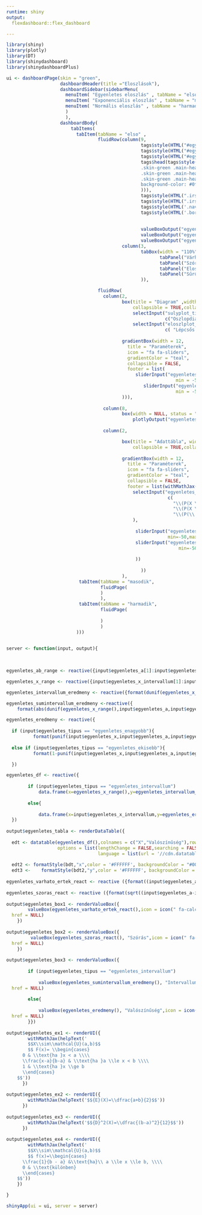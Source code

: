 ---
runtime: shiny
output:
  flexdashboard::flex_dashboard

---



```{r setup2, include=FALSE}

library(shiny)
library(plotly)
library(DT)
library(shinydashboard)
library(shinydashboardPlus)

```




```{r folytonos}


ui <- dashboardPage(skin = "green",
                    dashboardHeader(title ="Eloszlások"),
                    dashboardSidebar(sidebarMenu(
                      menuItem( "Egyenletes eloszlás" , tabName = "elso", icon = icon("chart-line")),
                      menuItem( "Exponenciális eloszlás" , tabName = "masodik", icon = icon("chart-line")),
                      menuItem( "Normális eloszlás" , tabName = "harmadik", icon = icon("chart-line"))
                      )
                      ),
                    dashboardBody(
                        tabItems(
                          tabItem(tabName = "elso" ,
                                  fluidRow(column(9,
                                                  tags$style(HTML("#egyenletes_box1 .inner {background:   	#006666}")),
                                                  tags$style(HTML("#egyenletes_box2 .inner {background:   	#009999}")),
                                                  tags$style(HTML("#egyenletes_box3 .inner {background:   	#00CCCC}")),
                                                  tags$head(tags$style(HTML('.skin-green .main-header .logo {background-color: #0f7864}
                                                  .skin-green .main-header .logo:hover {background-color: #0f7864}
                                                  .skin-green .main-header .navbar {background-color: #18bc9c}
                                                  .skin-green .main-header .navbar .sidebar-toggle:hover{
                                                  background-color: #0f7864}'
                                                  ))),
                                                  tags$style(HTML(".irs-bar, .irs-bar-edge {background:   	#18bc9c}")),
                                                  tags$style(HTML(".irs-single,.irs-from,.irs-to {background:   	 	#008080}")),
                                                  tags$style(HTML('.nav-tabs-custom .nav-tabs li.active {border-top-color: #00CCCC;}"')),
                                                  tags$style(HTML('.border-radius-none , .bg-teal-gradient .box-header {background: #0f7864}')),
        
                                                  
                                                  valueBoxOutput("egyenletes_box1"),
                                                  valueBoxOutput("egyenletes_box2"),
                                                  valueBoxOutput("egyenletes_box3")),
                                           column(3,
                                                  tabBox(width = "110%",side="right",
                                                         tabPanel("Várható érték",uiOutput('egyenletes_ex2')),
                                                         tabPanel("Szórás",uiOutput('egyenletes_ex3')),
                                                         tabPanel("Eloszlásfüggvény", uiOutput('egyenletes_ex1')),
                                                         tabPanel("Sűrűségfüggvény",uiOutput('egyenletes_ex4')))
                                                  )),

                                  fluidRow(
                                    column(2,
                                           box(title = "Diagram" ,width = NULL,solidHeader = TRUE,
                                               collapsible = TRUE,collapsed=TRUE, status = "success",
                                               selectInput("sulyplot_tipus","Súlyfüggvény ábra típusának megváltoztatása:",
                                                           c("Oszlopdiagram"="egyenletes_plot_1", "Pontdiagram"="egyenletes_plot_2" )),
                                               selectInput("eloszlplot_tipus","Eloszlásfüggvény ábra típusának megváltoztatása:",
                                                           c( "Lépcsős diagram"="egyenletes_eloszlplot_2", "Vonaldiagram"="egyenletes_eloszlplot_1" ))),
                                          
                                           gradientBox(width = 12,
                                             title = "Paraméterek",
                                             icon = "fa fa-sliders",
                                             gradientColor = "teal", 
                                             collapsible = FALSE,
                                             footer = list(
                                                sliderInput("egyenletes_a","(\\(a\\)) Adja meg a minimumot:",	
	                                                           min = -50, max = 50, value = c(-10), step = 0.5),	
	                                               sliderInput("egyenletes_b","(\\(b\\)) Adja meg a maximumot:",	
	                                                           min = -50, max = 50, value = c(15), step = 0.5)
                                           ))),
                                    
                                    column(8,
                                           box(width = NULL, status = "success",
                                               plotlyOutput("egyenletes_plot"))),
                                    
                                    column(2,

                                           box(title = "Adattábla", width = NULL, solidHeader = TRUE, status = "success",
                                               collapsible = TRUE,collapsed=TRUE, DT::dataTableOutput("egyenletes_tabla")),
                                           
                                           gradientBox(width = 12,
                                             title = "Paraméterek",
                                             icon = "fa fa-sliders",
                                             gradientColor = "teal", 
                                             collapsible = FALSE,
                                             footer = list(withMathJax(
                                               selectInput("egyenletes_tipus","Adja meg a valószínűségi típust:",
                                                            c(
                                                              "\\(P(X \\leq x)\\)"="egyenletes_ekisebb",
                                                              "\\(P(X \\geq x)\\)" = "egyenletes_enagyobb",
                                                              "\\(P(\\ a\\leq x  \\leq\\ b)\\)"="egyenletes_intervallum" ))
                                               ),
                     
                                                sliderInput("egyenletes_x","Adja meg az \\(x\\) értékét:",
                                                            min=-50,max=50, value = 0, step = 0.5),
                                           	    sliderInput("egyenletes_x_intervallum", "(Intervallum esetén):", 	
	                                                            min=-50, max=50, value = c(-5,10), step = 0.5)
                                               
                                                ))
	                                               	
	                                              ))
                                           ),
                           tabItem(tabName = "masodik",
                                   fluidPage(
                                   )
                                   ),
                           tabItem(tabName = "harmadik",
                                   fluidPage(
                                     
                                   )
                                   )
                          )))


server <- function(input, output){
  
  
  
egyenletes_ab_range <- reactive({input$egyenletes_a[1]:input$egyenletes_b[1]})

egyenletes_x_range <- reactive({input$egyenletes_x_intervallum[1]:input$egyenletes_x_intervallum[2]})

egyenletes_intervallum_eredmeny <- reactive({format(dunif(egyenletes_x_range(),input$egyenletes_a,input$egyenletes_b),digits = 5)})

egyenletes_sumintervallum_eredmeny <-reactive({
    format(abs(dunif(egyenletes_x_range(),input$egyenletes_a,input$egyenletes_b)[1]-sum(dunif(egyenletes_x_range(),input$egyenletes_a,input$egyenletes_b))),digits = 5)})

egyenletes_eredmeny <- reactive({
  
  if (input$egyenletes_tipus == "egyenletes_enagyobb"){
          format(punif(input$egyenletes_x,input$egyenletes_a,input$egyenletes_b,lower.tail = F), digits = 5)}
  
  else if (input$egyenletes_tipus == "egyenletes_ekisebb"){
          format(1-punif(input$egyenletes_x,input$egyenletes_a,input$egyenletes_b,lower.tail = F), digits = 5)}

  })

egyenletes_df <- reactive({ 
        
        if (input$egyenletes_tipus == "egyenletes_intervallum")
            data.frame(x=egyenletes_x_range(),y=egyenletes_intervallum_eredmeny())
        
        else{
            
            data.frame(x=input$egyenletes_x_intervallum,y=egyenletes_eredmeny())}
  })  
    
output$egyenletes_tabla <- renderDataTable({
  
  edt <- datatable(egyenletes_df(),colnames = c("X","Valószínűség"),rownames = FALSE,
                   options = list(lengthChange = FALSE,searching = FALSE,info = FALSE,
                                  language = list(url = '//cdn.datatables.net/plug-ins/1.10.11/i18n/Hungarian.json'), pageLength = 2))
  
  edt2 <- formatStyle(bdt,"x",color = '#FFFFFF', backgroundColor = "#006666", fontWeight = 'bold')
  edt3 <-    formatStyle(bdt2,"y",color = '#FFFFFF', backgroundColor = "#009999", fontWeight = 'bold')})
    
egyenletes_varhato_ertek_react <- reactive ({format((input$egyenletes_a+input$egyenletes_b)/2, digits = 5)})
    
egyenletes_szoras_react <- reactive ({format(sqrt((input$egyenletes_a-input$egyenletes_b)^2/12), digits= 5)})
    
output$egyenletes_box1 <- renderValueBox({
        valueBox(egyenletes_varhato_ertek_react(),icon = icon(" fa-calculator"), "Várható érték", color = "aqua", 
  href = NULL)
    })
    
output$egyenletes_box2 <- renderValueBox({  
         valueBox(egyenletes_szoras_react(), "Szórás",icon = icon(" fa-calculator"), color = "aqua",
  href = NULL)
    })
    
output$egyenletes_box3 <- renderValueBox({
        
        if (input$egyenletes_tipus == "egyenletes_intervallum")
            
            valueBox(egyenletes_sumintervallum_eredmeny(), "Intervallumba esés valószínűsége",icon = icon(" fa-calculator"), color = "aqua",
  href = NULL)
        
        else{
            
            valueBox(egyenletes_eredmeny(), "Valószínűség",icon = icon(" fa-calculator"), color = "aqua", 
  href = NULL)
        }})
    
output$egyenletes_ex1 <- renderUI({	
	    withMathJax(helpText('	
	    $$X\\sim\\mathcal{U}(a,b)$$	
	    $$ F(x)= \\begin{cases}	
	  0 & \\text{ha }x < a \\\\	
	  \\frac{x-a}{b-a} & \\text{ha }a \\le x < b \\\\	
	  1 & \\text{ha }x \\ge b	
	  \\end{cases}	
	$$'))	
	  })	
		
output$egyenletes_ex2 <- renderUI({	
	    withMathJax(helpText('$${E}(X)=\\dfrac{a+b}{2}$$'))	
	  })	
		
output$egyenletes_ex3 <- renderUI({	
	    withMathJax(helpText('$${D}^2(X)=\\dfrac{(b-a)^2}{12}$$'))	
	  })	
		
output$egyenletes_ex4 <- renderUI({	
	    withMathJax(helpText('	
	    $$X\\sim\\mathcal{U}(a,b)$$	
	    $$ f(x)=\\begin{cases}	
	  \\frac{1}{b - a} &\\text{ha}\\ a \\le x \\le b, \\\\	
	  0 & \\text{különben}	
	  \\end{cases}	
	$$'))
	})

}

shinyApp(ui = ui, server = server)
```

